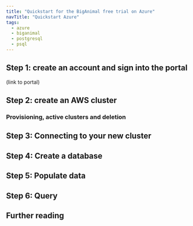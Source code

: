 ```yaml
---
title: "Quickstart for the BigAnimal free trial on Azure"
navTitle: "Quickstart Azure" 
tags:
  - azure
  - biganimal
  - postgresql
  - psql
---
```


## Step 1: create an account and sign into the portal

 (link to portal)

## Step 2: create an AWS cluster 

### Provisioning, active clusters and deletion

## Step 3: Connecting to your new cluster

## Step 4: Create a database

## Step 5: Populate data

## Step 6: Query

## Further reading
